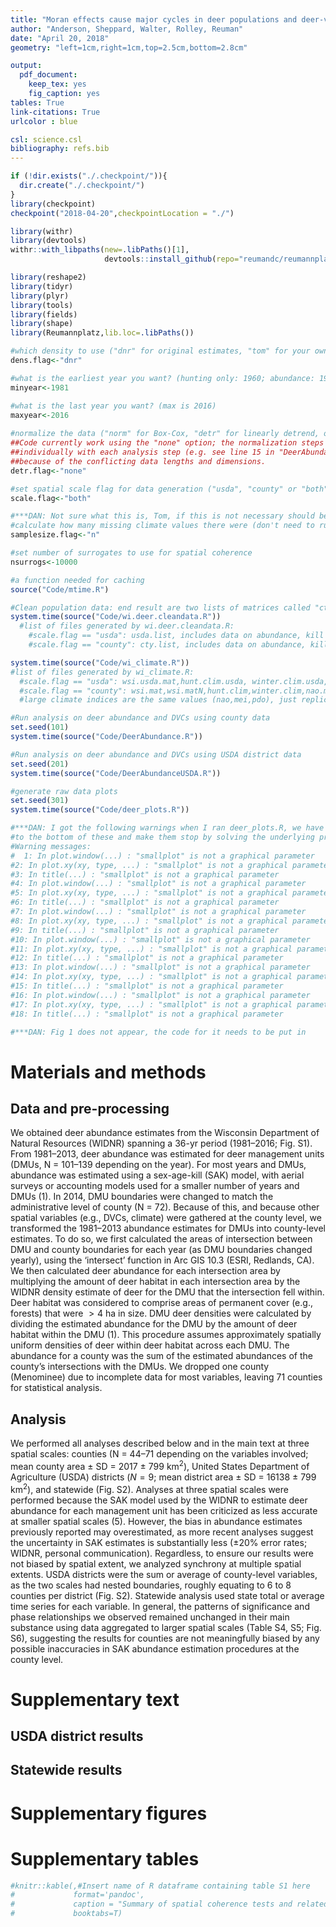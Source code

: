 ```yaml
---
title: "Moran effects cause major cycles in deer populations and deer-vehicle collisions across Wisconsin: Supplementary Materials"
author: "Anderson, Sheppard, Walter, Rolley, Reuman"
date: "April 20, 2018"
geometry: "left=1cm,right=1cm,top=2.5cm,bottom=2.8cm"

output: 
  pdf_document:
    keep_tex: yes
    fig_caption: yes
tables: True
link-citations: True
urlcolor : blue

csl: science.csl
bibliography: refs.bib
---
```


<!--***DAN: Tom, in order for me to put in demos of how some things work here are some 
items I need from you first:
1) the name of an R variable in your code for some in-text number, and an indication of which number, e.g., your response might look like "the p-value in the first line under Table S1 is stored in the R variable  SnowDepthAbundanceCohP35".
2) the name of an R data frame that contains Table S1, e.g., you might just call it TableS1df. 
3) Please open Endnote and try to figure out how to expport your library of ciations that you are using
for this paper as a bibtex file (.bib extension). This reference may help: https://www.reed.edu/cis/help/LaTeX/EndNote.html. Then commit and push the file to the repo in the same folder as this Rmd and let me know.-->

<!--***DAN: Currently we are using science citation style in the supp mat, is this 
required, Tom? If not, wwe should use the callout style we prefer. What style do you
prefer, Tom?-->

<!--checkpoint package for CRAN-available packages-->
```r
if (!dir.exists("./.checkpoint/")){
  dir.create("./.checkpoint/")
}
library(checkpoint)
checkpoint("2018-04-20",checkpointLocation = "./")
```

<!--Install the correct reumannplatz version from github, i.e., the one current on 2018 04 20, tagged
in git with AndersonDeer-->
```r
library(withr)
library(devtools)
withr::with_libpaths(new=.libPaths()[1],
                     devtools::install_github(repo="reumandc/reumannplatz",ref="AndersonDeer",force=T))
```

<!--Libraries-->
```r
library(reshape2)
library(tidyr)
library(plyr)
library(tools)
library(fields)
library(shape)
library(Reumannplatz,lib.loc=.libPaths())
```

<!--Flags controlling the run and other setup-->
```r
#which density to use ("dnr" for original estimates, "tom" for your own calculations)
dens.flag<-"dnr"

#what is the earliest year you want? (hunting only: 1960; abundance: 1981; DVC: 1987; Traffic: 1988, Hunters: 1992)
minyear<-1981

#what is the last year you want? (max is 2016)
maxyear<-2016
  
#normalize the data ("norm" for Box-Cox, "detr" for linearly detrend, or "none")
##Code currently work using the "none" option; the normalization steps happen 
##individually with each analysis step (e.g. see line 15 in "DeerAbundance.R" file), 
##because of the conflicting data lengths and dimensions. 
detr.flag<-"none"

#set spatial scale flag for data generation ("usda", "county" or "both")
scale.flag<-"both"

#***DAN: Not sure what this is, Tom, if this is not necessary should be deleted? 
#calculate how many missing climate values there were (don't need to run anymore)
samplesize.flag<-"n"

#set number of surrogates to use for spatial coherence
nsurrogs<-10000

#a function needed for caching
source("Code/mtime.R") 
```

<!--***DAN: Run time is sufficiently long that we should probably use caching, but
that will require a good understanding of dependencies of everything. I have begun.
Other reasons to use cacheing include it will enforce a clearer specification of
dependencies between chunks.-->

<!--Clean the population data-->
```r
#Clean population data: end result are two lists of matrices called "cty.list" and "usda.list"
system.time(source("Code/wi.deer.cleandata.R"))
  #list of files generated by wi.deer.cleandata.R:
    #scale.flag == "usda": usda.list, includes data on abundance, kill data, crops, DVCs and traffic
    #scale.flag == "county": cty.list, includes data on abundance, kill data, crops, DVCs and traffic
```

<!--Clean the climate data-->
```r
system.time(source("Code/wi_climate.R"))
#list of files generated by wi_climate.R:
  #scale.flag == "usda": wsi.usda.mat,hunt.clim.usda, winter.clim.usda,nao.mat,pdo.mat,mei.mat,winter.nao,winter.pdo,winter.mei
  #scale.flag == "county": wsi.mat,wsi.matN,hunt.clim,winter.clim,nao.mat,pdo.mat,mei.mat,winter.nao,winter.pdo,winter.mei
  #large climate indices are the same values (nao,mei,pdo), just replicated into different dimensions to match scale.flag
```

<!--County analysis-->
<!--***DAN: DANGER this list of dependencies not complete, need to fill in!-->
```r
#Run analysis on deer abundance and DVCs using county data
set.seed(101)
system.time(source("Code/DeerAbundance.R"))
```

<!--District analysis-->
<!--***DAN: DANGER this list of dependencies not complete, need to fill in!-->
```r
#Run analysis on deer abundance and DVCs using USDA district data
set.seed(201)
system.time(source("Code/DeerAbundanceUSDA.R"))
```

<!--Make plots-->
<!--***DAN: DANGER this list of dependencies not complete, need to fill in!-->
```r
#generate raw data plots
set.seed(301)
system.time(source("Code/deer_plots.R"))

#***DAN: I got the following warnings when I ran deer_plots.R, we have to get 
#to the bottom of these and make them stop by solving the underlying problem:
#Warning messages:
#  1: In plot.window(...) : "smallplot" is not a graphical parameter
#2: In plot.xy(xy, type, ...) : "smallplot" is not a graphical parameter
#3: In title(...) : "smallplot" is not a graphical parameter
#4: In plot.window(...) : "smallplot" is not a graphical parameter
#5: In plot.xy(xy, type, ...) : "smallplot" is not a graphical parameter
#6: In title(...) : "smallplot" is not a graphical parameter
#7: In plot.window(...) : "smallplot" is not a graphical parameter
#8: In plot.xy(xy, type, ...) : "smallplot" is not a graphical parameter
#9: In title(...) : "smallplot" is not a graphical parameter
#10: In plot.window(...) : "smallplot" is not a graphical parameter
#11: In plot.xy(xy, type, ...) : "smallplot" is not a graphical parameter
#12: In title(...) : "smallplot" is not a graphical parameter
#13: In plot.window(...) : "smallplot" is not a graphical parameter
#14: In plot.xy(xy, type, ...) : "smallplot" is not a graphical parameter
#15: In title(...) : "smallplot" is not a graphical parameter
#16: In plot.window(...) : "smallplot" is not a graphical parameter
#17: In plot.xy(xy, type, ...) : "smallplot" is not a graphical parameter
#18: In title(...) : "smallplot" is not a graphical parameter

#***DAN: Fig 1 does not appear, the code for it needs to be put in
```

# Materials and methods

## Data and pre-processing

<!--***DAN: I inserted a comment in each place that needs to be made 
or may need to be made an automatic link to a reference, table, figure, 
or R-produced value. As these are done, the comment can be deleted,
as can the non-automatic text that the automatic link should replace.
But leave the non-automatic text until you do a knit to make sure you
get the same thing.-->

<!--***DAN: demo of ordinary text-->
We obtained deer abundance estimates from the Wisconsin Department of 
Natural Resources (WIDNR) spanning a 36<!--***DAN-->-yr period 
(1981–2016<!--***DAN-->; Fig. S1<!--***DAN-->). 
From 1981–2013<!--***DAN-->, deer abundance was estimated for deer management units 
(DMUs, N = 101–139<!--***DAN--> depending on the year). For most years and DMUs, 
abundance was estimated using a sex-age-kill (SAK) model, with aerial surveys or 
accounting models used for a smaller number of years and DMUs (1)<!--***DAN-->. 
In $2014$, DMU boundaries were changed to match the administrative level of 
county (N = 72<!--***DAN-->). Because of this, and because other 
spatial variables (e.g., DVCs, climate) were gathered at the county level, 
we transformed the 1981–2013<!--***DAN--> abundance estimates for DMUs 
into county-level estimates. To do so, we first calculated the areas 
of intersection between DMU and county boundaries for each year (as 
DMU boundaries changed yearly), using the ‘intersect’ function in 
Arc GIS 10.3 (ESRI, Redlands, CA). We then calculated deer abundance 
for each intersection area by multiplying the amount of deer habitat in 
each intersection area by the WIDNR density estimate of deer for the DMU 
that the intersection fell within. Deer habitat was considered to comprise 
areas of permanent cover (e.g., forests) that were $>4$ ha in size. DMU deer 
densities were calculated by dividing the estimated abundance for the DMU 
by the amount of deer habitat within the DMU (1)<!--***DAN-->. This procedure 
assumes approximately spatially uniform densities of deer within deer 
habitat across each DMU. The abundance for a county was the sum of 
the estimated abundances of the county’s intersections with the DMUs. 
We dropped one county (Menominee) due to incomplete data for most 
variables, leaving 71<!--***DAN--> counties for statistical analysis.

<!--***DAN: Much text skipped for now-->

## Analysis

We performed all analyses described below and in the main text 
at three spatial scales: counties (N = 44–71<!--***DAN--> depending on 
the variables involved; mean county 
area $\pm$ SD = 2017<!--***DAN--> $\pm$ 799<!--***DAN--> $\text{km}^2$), 
United States Department of Agriculture (USDA) districts ($N = 9$; mean 
district area $\pm$ SD = 16138<!--***DAN--> $\pm$ 799<!--***DAN--> $\text{km}^2$), 
and statewide (Fig. S2<!--***DAN-->). Analyses at three spatial scales 
were performed because the SAK model used by the WIDNR to estimate deer 
abundance for each management unit has been criticized as less accurate 
at smaller spatial scales (5)<!--***DAN-->. However, the bias in abundance 
estimates previously reported may overestimated, as more recent analyses 
suggest the uncertainty in SAK estimates is substantially less 
($\pm 20\%$ error rates; WIDNR, personal communication). Regardless, 
to ensure our results were not biased by spatial extent, we analyzed 
synchrony at multiple spatial extents. USDA districts were the sum or 
average of county-level variables, as the two scales had nested boundaries, 
roughly equating to $6$ to $8$ counties per district (Fig. S2<!--***DAN-->). 
Statewide analysis used state total or average time series for each 
variable. In general, the patterns of significance and phase relationships 
we observed remained unchanged in their main substance using data 
aggregated to larger spatial scales (Table S4<!--***DAN-->, S5<!--***DAN-->; 
Fig. S6<!--***DAN-->), suggesting the results for counties are not 
meaningfully biased by any possible inaccuracies in SAK abundance estimation 
procedures at the county level.

<!--***DAN: Much text skipped for now-->

# Supplementary text

## USDA district results

## Statewide results

\newpage

# Supplementary figures
\begin{figure}[h!]
\includegraphics[width=\textwidth]{Results/FigS1.png}
\caption{Raw time series of (A) deer abundance, (B) deer-vehicle collisions, 
(C) average winter ($\text{Dec}_{t-1}$ to $\text{Mar}_t$) snow depth, and 
(D) winter climate indices (Multivariate El Ni\~no Southern Oscillation Index, 
MEI; Pacific Decadal Oscillation, PDO), and hunter abundances (E). 
Each line in A-C, E represents a county. Other variables are not shown 
(e.g., Tmin) due to their lack of significance in this 
study.\label{FigS1_Timeseries}}
\end{figure}

\newpage

<!--***DAN: currently the figure is not include until Tom adds code for S2 or adds the figure itself to the repo if it was not created using R-->
\begin{figure}[!h]
%\includegraphics[width=\textwidth]{}
\caption{Map of Wisconsin, USA. Black lines and yellow dots delineate county boundaries and centroids. Color shading and black dots delineate USDA district boundaries and centroids.\label{FigS2_CountiesDistricts}}
\end{figure}

\newpage

\begin{figure}[!h]
\includegraphics[width=\textwidth]{Results/FigS3.png}
\caption{Phase differences between variables as a function of timescale for all significant relationships of Table S1<!--***DAN: -->, county-level data: A) winter MEI and deer abundance, B) summer MEI and deer abundance, C) winter PDO and deer abundance, D) snow depth and deer abundance, E) deer abundance and deer-vehicle collisions, F) deer abundance and deer-vehicle collisions adjusted for traffic volume, and G) deer abundance and hunter abundance. $\bar{\theta}$ indicates the mean phase (in units of $\pi$ radians) for the shaded timescale bands. Horizontal axes differ in extent among panels due to different time ranges of available data for different variables. Vertical axes differ between left and right panels because time series were shorter for DVCs.\label{FigS3_PhaseDiffs}}
\end{figure}

\newpage

\begin{figure}[!h]
\includegraphics[width=\textwidth]{Results/FigS4.png}
\caption{Rank, by timescale, of spatial coherence values in surrogate coherence distributions (\emph{Methods}) for significant relationships (Table S1<!--***DAN: -->) using county-level data. The red horizontal dashed line corresponds to a nominal confidence level of $95\%$. In A), results are comparisons of the listed variables with deer abundance. In B), `Abun-DVCs' is a comparison of deer abundance and DVCs, `Abun-Adj. DVCs' is a comparison of deer abundance and DVCs adjusted for traffic, and `Hunters-Abun' is a comparison of hunter numbers and deer abundance. The red horizontal line would be analogous to a $p$-value of $0.05$ for an individual timescale (\emph{Methods}).\label{FigS4_RanksInSurrogs}}
\end{figure}

\newpage

\begin{figure}[!h]
\includegraphics[width=.6\textwidth]{Results/FigS5.png}
\caption{Wavelet mean field (A) and wavelet phasor mean field (B) magnitudes of county-level hunter abundance time series, and predicted synchrony of deer abundance based on a wavelet model with sole predictor hunters (C). Higher values in A, B indicate greater synchrony (A) or phase synchrony (B) at the indicated times and timescales. Contours on (B) indicate statistical significance of phase synchrony at $P = 0.001$. Colors in (C) show predicted synchrony in deer abundance, while contours show the actual wavelet mean field magnitude of deer abundance (from Fig. 2A<!--***DAN: -->). Agreement is poor, giving a visual indication of the statistical result that hunter abundance does not explain deer abundance or synchrony well on $3–7$-year timescales.\label{FigS5_WMFHunter}}
\end{figure}

\newpage

\begin{figure}[!h]
\includegraphics[height=.8\textheight]{Results/FigS6.png}
\caption{Wavelet mean field (A, B) and phasor mean field (C, D) magnitudes, and predicted synchrony (E, F) for deer abundance (A, C, E) and DVCs (B, D, F) using USDA-district data. Higher values in A-D indicate greater synchrony (A, B) or phase synchrony (C, D) at the indicated times and timescales. Contours on (C, D) indicate statistical significance of phase synchrony at $P = 0.001$. Colors in (E) show synchrony in deer abundance predicted from a wavelet model using snow depth, MEIw, and PDOw as predictors, while contours show the actual wavelet mean field magnitude of deer abundance from (A), for comparison; agreement is good, giving a visual indication of the statistical result that climatic Moran effects explain deer synchrony. Colors in (F) show synchrony in DVCs predicted by a wavelet model with sole predictor deer abundance, while contours are from (B) and again show good agreement. Vertical axes differ between left and right panels because time series were shorter for DVCs. \label{FigS6_WMFAndPredictionsDistricts}}
\end{figure}

\newpage

\begin{figure}[!h]
\includegraphics[height=.9\textheight]{Results/FigS7.png}
\caption{Wavelet mean fields (left column) and wavelet phasor mean fields (right column) of winter Tmin (A, B), Tmax (C, D), snow depth (E, F) and precipitation (G, H) using county-level data. Colors and contours as in Fig 2A,B<!--***DAN: -->. \label{FigS7_WMFsAndWPMFsAncillary}}
\end{figure}

\newpage

\begin{figure}[!h]
\includegraphics[height=.9\textheight]{Results/FigS8.png}
\caption{Wavelet amplitude of the winter and summer PDO (A,B), NAO (C,D), and MEI (E,F), respectively. Amplitude is the magnitude of the wavelet transform, normalized by the square root of the time-averaged, squared magnitudes of the wavelet transform. Higher values indicate greater variation content at that time/or timescale. \label{FigS8_WaveletAmps}}
\end{figure}

\newpage
\clearpage

# Supplementary tables

<!--***DAN: Table S1, currently commented until Dan gets the name of the R dataframe containing table S1 from Tom-->
```r
#knitr::kable(,#Insert name of R dataframe containing table S1 here
#             format='pandoc',
#             caption = "Summary of spatial coherence tests and related results using county-level data #(\emph{Methods}). Each row is based on a test of spatial coherence of the variables in the first two columns. Tests were across the $3–7$-year timescale band, except for ancillary results in the footnotes. $P$-values are provided for all tests, and average phases over the timescale band used, fractions of synchrony explained, and average cross terms (\emph{Methods}) are provided where meaningful (for significant tests; $P < 0.05$). A positive mean phase indicates the response is leading, and a negative mean phase indicates the predictor is leading. Cross-terms are zero for the climate indices because they used the same values for all locations.\\label{TabS1_CountyCoherenceSummary}",
#             booktabs=T)
```